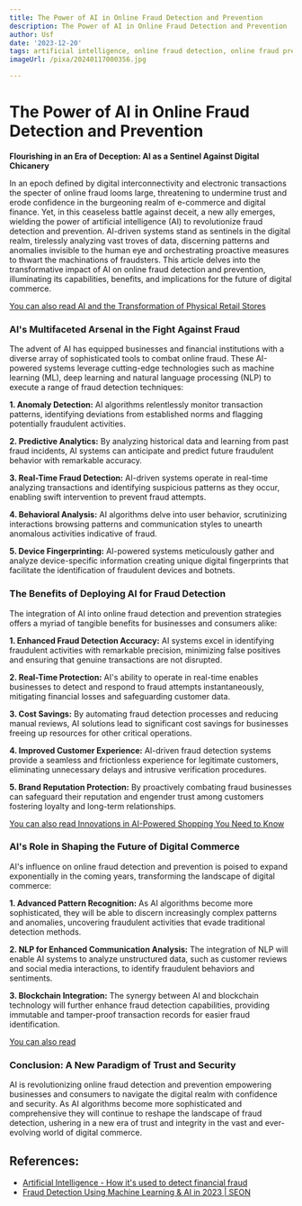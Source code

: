 ```yaml
---
title: The Power of AI in Online Fraud Detection and Prevention
description: The Power of AI in Online Fraud Detection and Prevention
author: Usf
date: '2023-12-20'
tags: artificial intelligence, online fraud detection, online fraud prevention
imageUrl: /pixa/20240117000356.jpg

---
```

# The Power of AI in Online Fraud Detection and  Prevention

**Flourishing in an Era  of Deception: AI as a Sentinel Against  Digital Chicanery**

In an epoch defined by digital interconnectivity and electronic transactions the specter  of online fraud  looms large, threatening to undermine  trust and erode confidence in the burgeoning realm of e-commerce and digital finance. Yet, in this ceaseless battle against deceit, a new ally emerges, wielding the power of artificial  intelligence  (AI) to revolutionize fraud detection and prevention. AI-driven systems stand  as sentinels in the digital realm, tirelessly analyzing vast troves of data,  discerning patterns  and anomalies invisible to the human eye and orchestrating proactive measures to thwart the machinations of fraudsters. This article  delves into the transformative impact of AI on online fraud detection and prevention, illuminating its capabilities, benefits, and implications for the future of digital commerce.

[You can also  read AI and the Transformation of Physical Retail Stores](AI%20and%20the%20Transformation%20of%20Physical%20Retail%20Stores)


### AI's Multifaceted Arsenal in the Fight Against Fraud

The advent of AI has  equipped businesses and financial institutions with a diverse array of sophisticated tools  to combat online fraud. These AI-powered  systems leverage cutting-edge  technologies  such as machine learning (ML), deep learning and natural language  processing (NLP) to execute a range of fraud detection  techniques:

**1. Anomaly Detection:**  AI algorithms relentlessly monitor transaction patterns, identifying deviations from  established norms  and  flagging potentially fraudulent activities.

**2. Predictive Analytics:** By analyzing  historical data and  learning from past fraud incidents, AI systems  can anticipate and predict future fraudulent behavior with remarkable accuracy.

**3. Real-Time Fraud Detection:** AI-driven systems operate in real-time analyzing transactions and identifying suspicious patterns as they occur,  enabling swift intervention to prevent fraud attempts.

**4. Behavioral Analysis:** AI algorithms  delve into user behavior, scrutinizing interactions browsing patterns and communication  styles to unearth anomalous activities indicative of  fraud.

**5. Device Fingerprinting:** AI-powered systems  meticulously gather and analyze  device-specific information creating unique digital fingerprints that facilitate the identification of fraudulent devices and botnets.

### The Benefits  of Deploying AI for Fraud Detection

The integration  of AI  into online fraud detection and prevention strategies offers a myriad of tangible benefits for  businesses and consumers alike:

**1. Enhanced Fraud Detection Accuracy:** AI systems excel in identifying fraudulent activities with remarkable precision, minimizing false positives and ensuring that genuine transactions are not disrupted.

**2. Real-Time Protection:** AI's ability  to operate in real-time enables businesses to detect and  respond to fraud attempts instantaneously, mitigating financial losses and safeguarding customer data.

**3. Cost Savings:** By automating  fraud detection processes and reducing manual reviews, AI solutions lead to significant cost savings for  businesses freeing up resources for other critical operations.

**4. Improved Customer  Experience:** AI-driven fraud detection systems provide a seamless and frictionless experience for legitimate customers, eliminating unnecessary delays and intrusive verification procedures.

**5. Brand  Reputation Protection:** By proactively  combating fraud businesses can  safeguard their reputation and engender trust among customers fostering loyalty and long-term relationships.

[You can also read  Innovations  in AI-Powered Shopping You Need to  Know](Innovations%20in%20AI-Powered%20Shopping%20You%20Need%20to%20Know)


### AI's Role in Shaping the Future of Digital Commerce

AI's influence on online fraud detection  and  prevention is poised  to expand exponentially in the coming years, transforming the landscape of  digital commerce:

**1. Advanced Pattern Recognition:**  As AI algorithms become more sophisticated,  they will be able to discern increasingly complex patterns and anomalies, uncovering fraudulent activities that evade traditional detection methods.

**2. NLP for Enhanced Communication  Analysis:** The integration of NLP  will enable AI  systems to analyze unstructured data, such as customer reviews and social media interactions, to identify fraudulent behaviors and sentiments.

**3. Blockchain Integration:** The synergy between AI and blockchain technology will further enhance fraud detection capabilities, providing immutable and tamper-proof transaction records  for easier  fraud identification.

[You can also read ]()


### Conclusion: A  New Paradigm of Trust and Security

AI is revolutionizing online fraud detection and prevention empowering businesses and consumers to navigate the digital  realm with confidence and  security. As AI algorithms become  more  sophisticated and comprehensive they will continue to reshape the landscape of fraud detection, ushering  in a new era of trust and integrity in the vast and  ever-evolving world of digital commerce.

## References:
- [Artificial Intelligence - How it's used to detect financial fraud](https://www.fraud.com/post/artificial-intelligence)
- [Fraud Detection Using Machine Learning & AI in 2023 | SEON](https://seon.io/resources/fraud-detection-with-machine-learning/)
